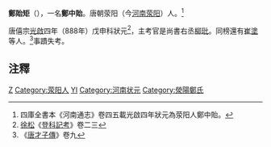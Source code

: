 '''鄭貽矩'''（{{bd|?||?||}}），一名'''鄭中貽'''。唐朝荥阳（今[[河南|河南]][[荥阳|荥阳]]）人。<ref>四庫全書本《河南通志》卷四五載光啟四年狀元為荥阳人鄭中貽。</ref>

唐僖宗[[光啟|光啟]]四年（888年）戊申科狀元<ref>[[徐松|徐松]]《[[登科記考|登科記考]]》卷二三</ref>，主考官是尚書右丞[[柳玭|柳玭]]。同榜還有[[崔塗|崔塗]]等人。<ref>《[[唐才子傳|唐才子傳]]》卷九</ref>事蹟失考。

==注釋==
{{reflist}}

{{河南状元}}
[[Category:唐朝狀元|Z]]
[[Category:荥阳人|Category:荥阳人]]
[[Category:郑姓|YI]]
[[Category:河南状元|Category:河南状元]]
[[Category:滎陽鄭氏|Category:滎陽鄭氏]]